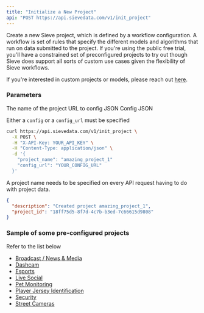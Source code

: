 ```yaml
---
title: "Initialize a New Project"
api: "POST https://api.sievedata.com/v1/init_project"
---
```


Create a new Sieve project, which is defined by a workflow configuration. A workflow is set of rules that specify the different models and algorithms that run on data submitted to the project. If you're using the public free trial, you'll have a constrained set of preconfigured projects to try out though Sieve does support all sorts of custom use cases given the flexibility of Sieve workflows.

If you're interested in custom projects or models, please reach out [here](https://docs.google.com/forms/d/e/1FAIpQLScXC2lotHC_9PTgYyqzJUsPgfeU2W5sii7sEWcQB1kfNGKQxw/viewform).

### Parameters

<Param body="project_name" type="string" required>
  The name of the project
</Param>

<Param body="config_url" type="string">
  URL to config JSON
</Param>

<Param body="config" type="string">
  Config JSON
</Param>

<TipInfo>Either a `config` or a `config_url` must be specified</TipInfo>

<RequestExample>

```bash Terminal
curl https://api.sievedata.com/v1/init_project \
  -X POST \
  -H "X-API-Key: YOUR_API_KEY" \
  -H "Content-Type: application/json" \
  -d '{
    "project_name": "amazing_project_1"
    "config_url": "YOUR_CONFIG_URL"
  }'
```

</RequestExample>

<TipInfo>
  A project name needs to be specified on every API request having to do with
  project data.
</TipInfo>

<ResponseExample>

```json Example
{
  "description": "Created project amazing_project_1",
  "project_id": "18ff75d5-8f7d-4c7b-b3ed-7c66615d9808"
}
```

</ResponseExample>

### Sample of some pre-configured projects

Refer to the list below

- [Broadcast / News & Media](https://storage.googleapis.com/sieve-preconfigured-projects/configs/broadcast-news-media.json)
- [Dashcam](https://storage.googleapis.com/sieve-preconfigured-projects/configs/dashcam.json)
- [Esports](https://storage.googleapis.com/sieve-preconfigured-projects/configs/esports.json)
- [Live Social](https://storage.googleapis.com/sieve-preconfigured-projects/configs/live-social.json)
- [Pet Monitoring](https://storage.googleapis.com/sieve-preconfigured-projects/configs/pet-monitoring.json)
- [Player Jersey Identification](https://storage.googleapis.com/sieve-preconfigured-projects/configs/player-identification.json)
- [Security](https://storage.googleapis.com/sieve-preconfigured-projects/configs/security.json)
- [Street Cameras](https://storage.googleapis.com/sieve-preconfigured-projects/configs/street-cams.json)

